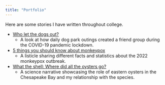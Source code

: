 ```yaml
---
title: "Portfolio"
---
```

Here are some stories I have written throughout college. 

* [Who let the dogs out?](https://docs.google.com/document/d/1FgQSgZI90MdiWdq5rpBq3Uao-W0FCcZkffr63zhWWvs/edit?usp=sharing)
  + A look at how daily dog park outings created a friend group during the COVID-19 pandemic lockdown. 

* [5 things you should know about monkeypox](https://docs.google.com/document/d/1KPIYQAhuncH0JisMTBsgZ8v-_dl1D1NE3nwNEPa6Ad8/edit?usp=sharing)
  + A listicle sharing different facts and statistics about the 2022 monkeypox outbreak. 

* [What the shell: Where did all the oysters go?](https://docs.google.com/document/d/1-P9-54Q5uWYLD1B7kFG63dB6k7HTH9j7uFEkXXtOijo/edit?usp=sharing)
  + A science narrative showcasing the role of eastern oysters in the Chesapeake Bay and my relationship with the species. 

